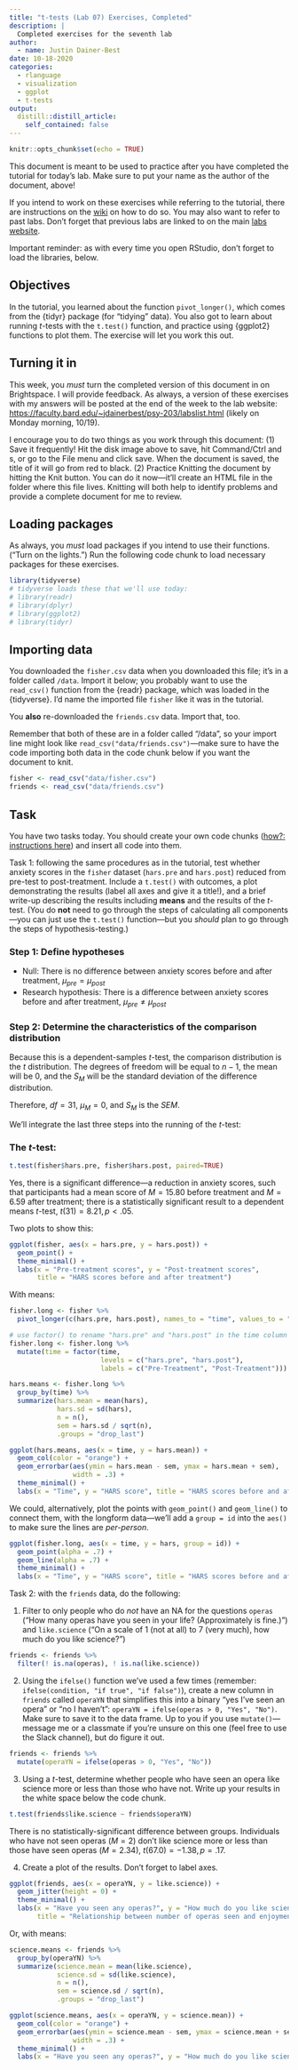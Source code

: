 ```yaml
---
title: "t-tests (Lab 07) Exercises, Completed"
description: |
  Completed exercises for the seventh lab
author:
  - name: Justin Dainer-Best
date: 10-18-2020
categories: 
  - rlanguage
  - visualization
  - ggplot
  - t-tests
output:
  distill::distill_article:
    self_contained: false
---
```


```r
knitr::opts_chunk$set(echo = TRUE)
```

This document is meant to be used to practice after you have completed the tutorial for today's lab. Make sure to put your name as the author of the document, above! 

If you intend to work on these exercises while referring to the tutorial, there are instructions on the [wiki](https://github.com/jdbest/psy-203/wiki/Run-a-tutorial-and-exercise-simultaneously) on how to do so. You may also want to refer to past labs. Don't forget that previous labs are linked to on the main [labs website](https://faculty.bard.edu/~jdainerbest/psy-203/labslist.html). 

Important reminder: as with every time you open RStudio, don't forget to load the libraries, below.

## Objectives

In the tutorial, you learned about the function `pivot_longer()`, which comes from the {tidyr} package (for "tidying" data). You also got to learn about running *t*-tests with the `t.test()` function, and practice using {ggplot2} functions to plot them. The exercise will let you work this out. 

## Turning it in

This week, you _must_ turn the completed version of this document in on Brightspace. I will provide feedback. As always, a version of these exercises with my answers will be posted at the end of the week to the lab website: <https://faculty.bard.edu/~jdainerbest/psy-203/labslist.html> (likely on Monday morning, 10/19). 

I encourage you to do two things as you work through this document: (1) Save it frequently! Hit the disk image above to save, hit Command/Ctrl and s, or go to the File menu and click save. When the document is saved, the title of it will go from red to black. (2) Practice Knitting the document by hitting the Knit button. You can do it now---it'll create an HTML file in the folder where this file lives. Knitting will both help to identify problems and provide a complete document for me to review.

## Loading packages

As always, you _must_ load packages if you intend to use their functions. ("Turn on the lights.") Run the following code chunk to load necessary packages for these exercises. 

```r
library(tidyverse)
# tidyverse loads these that we'll use today:
# library(readr)
# library(dplyr)
# library(ggplot2)
# library(tidyr)
```

## Importing data

You downloaded the `fisher.csv` data when you downloaded this file; it's in a folder called `/data`. Import it below; you probably want to use the `read_csv()` function from the {readr} package, which was loaded in the {tidyverse}. I'd name the imported file `fisher` like it was in the tutorial.

You **also** re-downloaded the `friends.csv` data. Import that, too.

Remember that both of these are in a folder called "/data", so your import line might look like `read_csv("data/friends.csv")`---make sure to have the code importing both data in the code chunk below if you want the document to knit.

```r
fisher <- read_csv("data/fisher.csv")
friends <- read_csv("data/friends.csv")
```

## Task

You have two tasks today. You should create your own code chunks ([how?: instructions here](https://github.com/jdbest/psy-203/wiki/Create-a-code-chunk)) and insert all code into them.

Task 1: following the same procedures as in the tutorial, test whether anxiety scores in the `fisher` dataset (`hars.pre` and `hars.post`) reduced from pre-test to post-treatment. Include a `t.test()` with outcomes, a plot demonstrating the results (label all axes and give it a title!), and a brief write-up describing the results including **means** and the results of the *t*-test. (You do **not** need to go through the steps of calculating all components---you can just use the `t.test()` function---but you _should_ plan to go through the steps of hypothesis-testing.)

<div style="text-color: #00008B">
### Step 1: Define hypotheses

* Null: There is no difference between anxiety scores before and after treatment, $\mu_{pre}=\mu_{post}$
* Research hypothesis: There is a difference between anxiety scores before and after treatment, $\mu_{pre}\neq\mu_{post}$

### Step 2: Determine the characteristics of the comparison distribution

Because this is a dependent-samples *t*-test, the comparison distribution is the *t* distribution. The degrees of freedom will be equal to $n-1$, the mean will be 0, and the $S_M$ will be the standard deviation of the difference distribution. 

Therefore, $df=31$, $\mu_M=0$, and $S_M$ is the *SEM*. 

We'll integrate the last three steps into the running of the *t*-test:

### The *t*-test:

```r
t.test(fisher$hars.pre, fisher$hars.post, paired=TRUE)
```

Yes, there is a significant difference---a reduction in anxiety scores, such that participants had a mean score of $M=15.80$ before treatment and $M=6.59$ after treatment; there is a statistically significant result to a dependent means *t*-test, $t(31)=8.21, p < .05$.

Two plots to show this:

```r
ggplot(fisher, aes(x = hars.pre, y = hars.post)) +
  geom_point() +
  theme_minimal() +
  labs(x = "Pre-treatment scores", y = "Post-treatment scores", 
       title = "HARS scores before and after treatment")
```

With means:

```r
fisher.long <- fisher %>%
  pivot_longer(c(hars.pre, hars.post), names_to = "time", values_to = "hars")

# use factor() to rename "hars.pre" and "hars.post" in the time column
fisher.long <- fisher.long %>%
  mutate(time = factor(time, 
                       levels = c("hars.pre", "hars.post"),
                       labels = c("Pre-Treatment", "Post-Treatment")))

hars.means <- fisher.long %>%
  group_by(time) %>%
  summarize(hars.mean = mean(hars), 
            hars.sd = sd(hars), 
            n = n(),
            sem = hars.sd / sqrt(n),
            .groups = "drop_last")

ggplot(hars.means, aes(x = time, y = hars.mean)) +
  geom_col(color = "orange") +
  geom_errorbar(aes(ymin = hars.mean - sem, ymax = hars.mean + sem), 
                width = .3) +
  theme_minimal() +
  labs(x = "Time", y = "HARS score", title = "HARS scores before and after treatment")
```

We could, alternatively, plot the points with `geom_point()` and `geom_line()` to connect them, with the longform data---we'll add a `group = id` into the `aes()` to make sure the lines are *per-person*.

```r
ggplot(fisher.long, aes(x = time, y = hars, group = id)) +
  geom_point(alpha = .7) +
  geom_line(alpha = .7) +
  theme_minimal() +
  labs(x = "Time", y = "HARS score", title = "HARS scores before and after treatment")
```

</div>

Task 2: with the `friends` data, do the following:

1. Filter to only people who do *not* have an NA for the questions `operas` ("How many operas have you seen in your life? (Approximately is fine.)") and `like.science` ("On a scale of 1 (not at all) to 7 (very much), how much do you like science?")

```r
friends <- friends %>%
  filter(! is.na(operas), ! is.na(like.science))
```

2. Using the `ifelse()` function we've used a few times (remember: `ifelse(condition, "if true", "if false")`), create a new column in `friends` called `operaYN` that simplifies this into a binary "yes I've seen an opera" or "no I haven't": `operaYN = ifelse(operas > 0, "Yes", "No")`. Make sure to save it to the data frame. Up to you if you use `mutate()`---message me or a classmate if you're unsure on this one (feel free to use the Slack channel), but do figure it out.

```r
friends <- friends %>%
  mutate(operaYN = ifelse(operas > 0, "Yes", "No"))
```

3. Using a *t*-test, determine whether people who have seen an opera like science more or less than those who have not. Write up your results in the white space below the code chunk.

```r
t.test(friends$like.science ~ friends$operaYN)
```

There is no statistically-significant difference between groups. Individuals who have not seen operas ($M=2$) don't like science more or less than those have seen operas ($M=2.34$), $t(67.0)=-1.38, p=.17$. 

4. Create a plot of the results. Don't forget to label axes. 

```r
ggplot(friends, aes(x = operaYN, y = like.science)) +
  geom_jitter(height = 0) +
  theme_minimal() +
  labs(x = "Have you seen any operas?", y = "How much do you like science? (Lower = more)",
       title = "Relationship between number of operas seen and enjoyment of science")
```

Or, with means:

```r
science.means <- friends %>%
  group_by(operaYN) %>%
  summarize(science.mean = mean(like.science), 
            science.sd = sd(like.science), 
            n = n(),
            sem = science.sd / sqrt(n),
            .groups = "drop_last")

ggplot(science.means, aes(x = operaYN, y = science.mean)) +
  geom_col(color = "orange") +
  geom_errorbar(aes(ymin = science.mean - sem, ymax = science.mean + sem), 
                width = .3) +
  theme_minimal() +
  labs(x = "Have you seen any operas?", y = "How much do you like science? (Lower = more)", title = "Relationship between number of operas seen and enjoyment of science")
```